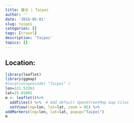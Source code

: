 ```yaml
---
title: 臺北 | Taipei
author: ''
date: '2018-05-01'
slug: taipei
categories: []
tags: [travel]
description: 'Taipei'
topics: []
---
```


## Location:
```r
library(leaflet)
library(ggmap)
#location=geocode( "Taipei" )
lon=121.53363 
lat=25.01801
m <- leaflet()%>%
  addTiles() %>%  # Add default OpenStreetMap map tiles
  setView(lng=lon, lat=lat, zoom = 05) %>%
addMarkers(lng=lon, lat=lat, popup="Taipei")
m

```

